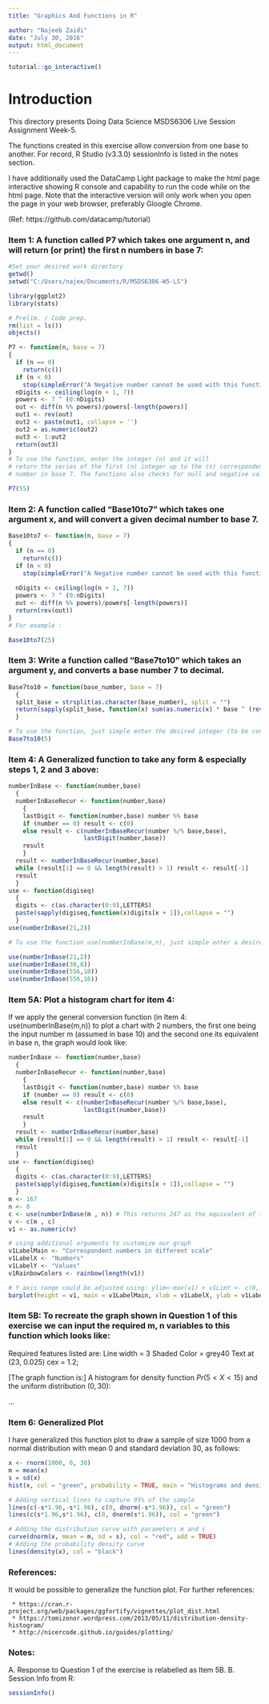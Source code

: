 ```yaml
---
title: "Graphics And Functions in R"

author: "Najeeb Zaidi"
date: "July 30, 2016"
output: html_document
---
```


```r
tutorial::go_interactive()

```

# Introduction
This directory presents Doing Data Science MSDS6306 Live Session Assignment Week-5.

The functions created in this exercise allow conversion from one base to another. 
For record, R Studio (v3.3.0) sessionInfo is listed in the notes section.

I have additionally used the DataCamp Light package to make the html page interactive showing R console and capability to run the code while on the html page. Note that the interactive version will only work when you open the page in your web browser, preferably Gloogle Chrome.

(Ref: https://github.com/datacamp/tutorial)

### Item 1: A function called P7 which takes one argument n, and will return (or print) the first n numbers in base 7:

```r
#Set your desired work directory
getwd()  
setwd("C:/Users/najee/Documents/R/MSDS6306-W5-LS")

library(ggplot2)
library(stats)

# Prelim. / Code prep.
rm(list = ls()) 
objects()
```

```r
P7 <- function(n, base = 7) 
{
  if (n == 0) 
    return(c())
  if (n < 0) 
    stop(simpleError("A Negative number cannot be used with this function"))
  nDigits <- ceiling(log(n + 1, 7))
  powers <- 7 ^ (0:nDigits)
  out <- diff(n %% powers)/powers[-length(powers)]
  out1 <- rev(out)
  out2 <- paste(out1, collapse = '')
  out2 = as.numeric(out2)
  out3 <- 1:out2
  return(out3)
}
# To use the function, enter the integer (n) and it will 
# return the series of the first (n) integer up to the (n) correspondent
# number in base 7. The functions also checks for null and negative values.

P7(55)
```
###  Item 2: A function called "Base10to7" which takes one argument x, and will convert a given decimal number to base 7.

```r
Base10to7 <- function(n, base = 7) 
{ 
  if (n == 0) 
    return(c())
  if (n < 0) 
    stop(simpleError("A Negative number cannot be used with this function"))
  
  nDigits <- ceiling(log(n + 1, 7))
  powers <- 7 ^ (0:nDigits)
  out <- diff(n %% powers)/powers[-length(powers)]
  return(rev(out))
}
# For example :

Base10to7(25)
```

### Item 3: Write a function called "Base7to10" which takes an argument y, and converts a base number 7 to decimal. 

```r
Base7to10 = function(base_number, base = 7) 
  {
  split_base = strsplit(as.character(base_number), split = "")
  return(sapply(split_base, function(x) sum(as.numeric(x) * base ^ (rev(seq_along(x) - 1)))))
  }

# To use the function, just simple enter the desired integer (to be considered in base 7) and it will return the correspondent number in base 10. For example: 
Base7to10(5)
```

### Item 4: A Generalized function to take any form & especially steps 1, 2 and 3 above:

```r
numberInBase <- function(number,base)
  {
  numberInBaseRecur <- function(number,base)
    {
    lastDigit <- function(number,base) number %% base
    if (number == 0) result <- c(0)
    else result <- c(numberInBaseRecur(number %/% base,base),
                     lastDigit(number,base))
    result
    }
  result <- numberInBaseRecur(number,base)
  while (result[1] == 0 && length(result) > 1) result <- result[-1]
  result
  }
use <- function(digiseq)
  {
  digits <- c(as.character(0:9),LETTERS)
  paste(sapply(digiseq,function(x)digits[x + 1]),collapse = "")
  }
use(numberInBase(21,2))

# To use the function use(numberInBase(m,n), just simple enter a desired integer as first parameter and the desired base value as second parameter and the function will return the input m number in the selected base n. For example:  

use(numberInBase(21,2)) 
use(numberInBase(30,8)) 
use(numberInBase(556,10)) 
use(numberInBase(556,16)) 

```

### Item 5A: Plot a histogram chart for item 4:
If we apply the general conversion function (in Item 4: use(numberInBase(m,n)) to plot a chart with 2 numbers, the first one being the input number m (assumed in base 10) and the second one its equivalent in base n, the graph would look like:

```r

numberInBase <- function(number,base)
  {
  numberInBaseRecur <- function(number,base)
    {
    lastDigit <- function(number,base) number %% base
    if (number == 0) result <- c(0)
    else result <- c(numberInBaseRecur(number %/% base,base),
                     lastDigit(number,base))
    result
    }
  result <- numberInBaseRecur(number,base)
  while (result[1] == 0 && length(result) > 1) result <- result[-1]
  result
  }
use <- function(digiseq)
  {
  digits <- c(as.character(0:9),LETTERS)
  paste(sapply(digiseq,function(x)digits[x + 1]),collapse = "")
  }
m <- 167
n <- 8
c <- use(numberInBase(m , n)) # This returns 247 as the equivalent of 167 (b10) in base 8
v <- c(m , c)
v1 <- as.numeric(v)

# using additional arguments to customize our graph
v1LabelMain <- "Correspondent numbers in different scale"
v1LabelX <- "Numbers"
v1LabelY <- "Values"
v1RainbowColors <- rainbow(length(v1))

# Y axis range could be adjusted using: ylim<-max(v1) + v1LimY <- c(0, ylim) as well as other customizations are possible ie showing legend, values, adding text, dividing the chart in panels, etc.
barplot(height = v1, main = v1LabelMain, xlab = v1LabelX, ylab = v1LabelY, ylim = c(0,300), col = v1RainbowColors)

```

### Item 5B: To recreate the graph shown in Question 1 of this exercise we can input the required m, n variables to this function which looks like:

Required features listed are:
Line width = 3
Shaded Color = grey40
Text at (23, 0.025)
cex = 1.2;

[The graph function is:] A histogram for density function $Pr(5<X<15)$ and the uniform distribution $(0, 30)$:

...


### Item 6: Generalized Plot

I have generalized this function plot to draw a sample of size 1000 from a normal distribution with mean 0 and standard deviation 30, as follows:

```r
x <- rnorm(1000, 0, 30)
m = mean(x)
s = sd(x)
hist(x, col = "green", probability = TRUE, main = "Histograms and density function for a rand (0,30) sample")

# Adding vertical lines to capture 95% of the sample
lines(c(-s*1.96,-s*1.96), c(0, dnorm(-s*1.96)), col = "green")
lines(c(s*1.96,s*1.96), c(0, dnorm(s*1.96)), col = "green")

# Adding the distribution curve with parameters m and s 
curve(dnorm(x, mean = m, sd = s), col = "red", add = TRUE)
# Adding the probability density curve  
lines(density(x), col = "black")

```


### References:
It would be possible to generalize the function plot. For further references:
 
     * https://cran.r-project.org/web/packages/ggfortify/vignettes/plot_dist.html 
     * https://tomizonor.wordpress.com/2013/05/11/distribution-density-histogram/
     * http://nicercode.github.io/guides/plotting/

### Notes: 
A. Response to Question 1 of the exercise is relabelled as Item 5B.
B. Session Info from R:
```r
sessionInfo()


```




